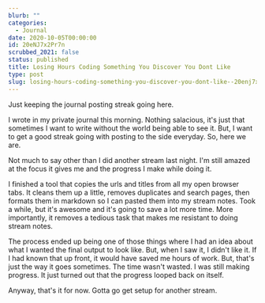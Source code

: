 ```yaml
---
blurb: ""
categories:
  - Journal
date: 2020-10-05T00:00:00
id: 20eNJ7x2Pr7n
scrubbed_2021: false
status: published
title: Losing Hours Coding Something You Discover You Dont Like
type: post
slug: losing-hours-coding-something-you-discover-you-dont-like--20enj7x2pr7n
---
```


Just keeping the journal posting streak going here.

I wrote in my private journal this morning. Nothing salacious, it's just that sometimes I want to write without the world being able to see it. But, I want to get a good streak going with posting to the side everyday. So, here we are.

Not much to say other than I did another stream last night. I'm still amazed at the focus it gives me and the progress I make while doing it. 

I finished a tool that copies the urls and titles from all my open browser tabs. It cleans them up a little, removes duplicates and search pages, then formats them in markdown so I can pasted them into my stream notes. Took a while, but it's awesome and it's going to save a lot more time. More importantly, it removes a tedious task that makes me resistant to doing stream notes.

The process ended up being one of those things where I had an idea about what I wanted the final output to look like. But, when I saw it, I didn't like it. If I had known that up front, it would have saved me hours of work. But, that's just the way it goes sometimes. The time wasn't wasted. I was still making progress. It just turned out that the progress looped back on itself. 

Anyway, that's it for now. Gotta go get setup for another stream.